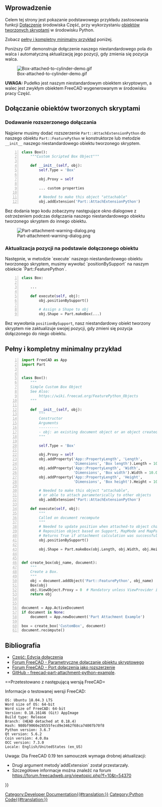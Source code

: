 <languages/>
{{TOCright}}

<span id="Introduction"></span>
==Wprowadzenie==

Celem tej strony jest pokazanie podstawowego przykładu zastosowania funkcji [[Part_EditAttachment/pl|Dołączenie]] środowiska Część, przy wykorzystaniu [[Scripted_objects/pl|obiektów tworzonych skryptami]] w środowisku Python.

Zobacz [[#Full_and_Complete_Minimal_Example|pełny i kompletny minimalny przykład]] poniżej.

Poniższy GIF demonstruje dołączenie naszego niestandardowego pola do walca i automatyczną aktualizację jego pozycji, gdy zmienia się pozycja walca.

[[File:Box-attached-to-cylinder-demo.gif]]

'''UWAGA:''' Pudełko jest naszym niestandardowym obiektem skryptowym, a walec jest zwykłym obiektem FreeCAD wygenerowanym w środowisku pracy Część.

<span id="Making_Scripted_Objects_Attachable"></span>
==Dołączanie obiektów tworzonych skryptami==

<span id="Add_Attach_Extension"></span>
===Dodawanie rozszerzonego dołączania===

Najpierw musimy dodać rozszerzenie <code>Part::AttachExtensionPython</code> do naszego obiektu <code>Part::FeaturePython</code> w konstruktorze lub metodzie <code>__init__</code> naszego niestandardowego obiektu tworzonego skryptem.
<syntaxhighlight lang="python" line='line'>
class Box():
    """Custom Scripted Box Object"""

    def __init__(self, obj):
        self.Type = 'Box'

        obj.Proxy = self
        
        ... custom properties

        # Needed to make this object "attachable"
        obj.addExtension('Part::AttachExtensionPython')
</syntaxhighlight>
Bez dodania tego kodu zobaczymy następujące okno dialogowe z ostrzeżeniem podczas dołączania naszego niestandardowego obiektu tworzonego skryptem do innego obiektu.

[[File:Part-attachment-warning-dialog.png]]

<span id="Update_Position_Based_on_Attached_Object"></span>
===Aktualizacja pozycji na podstawie dołączonego obiektu===

Następnie, w metodzie `execute` naszego niestandardowego obiektu tworzonego skryptem, musimy wywołać `positionBySupport` na naszym obiekcie `Part::FeaturePython`.
<syntaxhighlight lang="python" line='line'>
class Box:
    
    ...

    def execute(self, obj):
        obj.positionBySupport()
        
        # Assign a Shape to obj
        obj.Shape = Part.makeBox(...)
</syntaxhighlight>
Bez wywołania <code>positionBySupport</code>, nasz niestandardowy obiekt tworzony skryptem nie zaktualizuje swojej pozycji, gdy zmieni się pozycja dołączonego do niego obiektu.

<span id="Full_and_Complete_Minimal_Example"></span>
==Pełny i kompletny minimalny przykład==
<syntaxhighlight lang="python" line='line'>
import FreeCAD as App
import Part


class Box():
    """
    Simple Custom Box Object
    See Also:
        https://wiki.freecad.org/FeaturePython_Objects
    """

    def __init__(self, obj):
        """
        Constructor
        Arguments
        ---------
        - obj: an existing document object or an object created with FreeCAD.Document.addObject('Part::FeaturePython', '{name}').
        """

        self.Type = 'Box'

        obj.Proxy = self
        obj.addProperty('App::PropertyLength', 'Length',
                        'Dimensions', 'Box length').Length = 10.0
        obj.addProperty('App::PropertyLength', 'Width',
                        'Dimensions', 'Box width').Width = 10.0
        obj.addProperty('App::PropertyLength', 'Height',
                        'Dimensions', 'Box height').Height = 10.0

        # Needed to make this object "attachable",
        # or able to attach parameterically to other objects
        obj.addExtension('Part::AttachExtensionPython')

    def execute(self, obj):
        """
        Called on document recompute
        """
        # Needed to update position when attached-to object changes position.
        # Reposition object based on Support, MapMode and MapPathParameter properties.
        # Returns True if attachment calculation was successful, False if object is not attached and Placement wasn't updated,
        obj.positionBySupport()

        obj.Shape = Part.makeBox(obj.Length, obj.Width, obj.Height)


def create_box(obj_name, document):
    """
    Create a Box.
    """
    obj = document.addObject('Part::FeaturePython', obj_name)
    Box(obj)
    obj.ViewObject.Proxy = 0  # Mandatory unless ViewProvider is coded
    return obj


document = App.ActiveDocument
if document is None:
    document = App.newDocument('Part Attachment Example')

box = create_box('CustomBox', document)
document.recompute()
</syntaxhighlight>

<span id="References"></span>
==Bibliografia==

<div class="mw-translate-fuzzy">
* [[Part_EditAttachment/pl|Część: Edycja dołączenia]]
* [https://forum.freecadweb.org/viewtopic.php?f=22&t=24794 Forum FreeCAD - Parametryczne dołączanie obiektu skryptowego]
* [https://forum.freecadweb.org/viewtopic.php?f=10&t=18978&start=10 Forum FreeCAD - Port dołączenia jako rozszerzenie]
* [https://github.com/gbroques/freecad-part-attachment-python-example GitHub - freecad-part-attachment-python-example].
</div>

<span id="Tested_With_the_Following_FreeCAD_Version"></span>
==Przetestowano z następującą wersją FreeCAD=

Informacje o testowanej wersji FreeCAD:
<pre>
OS: Ubuntu 18.04.3 LTS
Word size of OS: 64-bit
Word size of FreeCAD: 64-bit
Version: 0.18.16146 (Git) AppImage
Build type: Release
Branch: (HEAD detached at 0.18.4)
Hash: 980bf9060e28555fecd9e3462f68ca74007b70f8
Python version: 3.6.7
Qt version: 5.6.2
Coin version: 4.0.0a
OCC version: 7.3.0
Locale: English/UnitedStates (en_US)
</pre>

<div class="mw-translate-fuzzy">
Uwaga: Dla FreeCAD 0.19 ten samouczek wymaga drobnej aktualizacji:
* Drugi argument metody`addExtension` został przestarzały.
* Szczegółowe informacje można znaleźć na forum https://forum.freecadweb.org/viewtopic.php?f=10&t=54370
</div>

{{Powerdocnavi{{#translation:}}}}
[[Category:Developer Documentation{{#translation:}}]]
[[Category:Python Code{{#translation:}}]]
{{clear}}